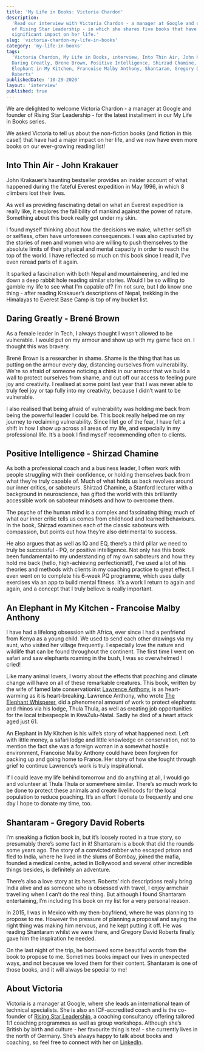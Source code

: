 ```yaml
---
title: 'My Life in Books: Victoria Chardon'
description:
  'Read our interview with Victoria Chardon - a manager at Google and co-founder
  of Rising Star Leadership - in which she shares five books that have had a
  significant impact on her life.'
slug: 'victoria-chardon-my-life-in-books'
category: 'my-life-in-books'
tags:
  'Victoria Chardon, My Life in Books, interview, Into Thin Air, John Krakauer,
  Daring Greatly, Brene Brown, Positive Intelligence, Shirzad Chamine, An
  Elephant in My Kitchen, Francoise Malby Anthony, Shantaram, Gregory David
  Roberts'
publishedDate: '10-29-2020'
layout: 'interview'
published: true
---
```



<p style={{ fontSize: '20px' }}>
We are delighted to welcome Victoria Chardon - a manager at Google and founder of Rising Star Leadership - for the latest installment in our My Life in Books series.


We asked Victoria to tell us about the non-fiction books (and fiction in this
case!) that have had a major impact on her life, and we now have even more books
on our ever-growing reading list!

</p>


<Box textAlign="center">
  <h2>Into Thin Air - John Krakauer</h2>
</Box>

<ImageFlexCenter
  src="book-summaries/john-krakauer-into-thin-air"
  altText="Into Thin Air - John Krakauer"
  width={266}
  height={400}
/>

John Krakauer’s haunting bestseller provides an insider account of what happened
during the fateful Everest expedition in May 1996, in which 8 climbers lost
their lives.

As well as providing fascinating detail on what an Everest expedition is really
like, it explores the fallibility of mankind against the power of nature.
Something about this book really got under my skin.

I found myself thinking about how the decisions we make, whether selfish or
selfless, often have unforeseen consequences. I was also captivated by the
stories of men and women who are willing to push themselves to the absolute
limits of their physical and mental capacity in order to reach the top of the
world. I have reflected so much on this book since I read it, I’ve even reread
parts of it again.

It sparked a fascination with both Nepal and mountaineering, and led me down a
deep rabbit hole reading similar stories. Would I be so willing to gamble my
life to see what I’m capable of? I’m not sure, but I do know one thing - after
reading Krakauer’s descriptions of Nepal, trekking in the Himalayas to Everest
Base Camp is top of my bucket list.

<AmazonCta link="https://www.amazon.com/Into-Thin-Air-Personal-Disaster/dp/0385494785/ref=as_li_ss_tl?dchild=1&keywords=into+thin+air+-+jon+krakauer&qid=1603977477&sr=8-1&linkCode=ll1&tag=paperbacktrav-20&linkId=ff9cf3e05575657f5bbab1e41733039e&language=en_US" />

<Box textAlign="center">
  <h2>Daring Greatly - Brené Brown</h2>
</Box>

<ImageFlexCenter
  src="book-summaries/brene-brown-daring-greatly"
  altText="Daring Greatly - Brené Brown"
  width={266}
  height={400}
/>

As a female leader in Tech, I always thought I wasn’t allowed to be vulnerable.
I would put on my armour and show up with my game face on. I thought this was
bravery.

Brené Brown is a researcher in shame. Shame is the thing that has us putting on
the armour every day, distancing ourselves from vulnerability. We’re so afraid
of someone noticing a chink in our armour that we build a wall to protect
ourselves from shame, and cut off our access to feeling pure joy and creativity.
I realised at some point last year that I was never able to truly feel joy or
tap fully into my creativity, because I didn’t want to be vulnerable.

I also realised that being afraid of vulnerability was holding me back from
being the powerful leader I could be. This book really helped me on my journey
to reclaiming vulnerability. Since I let go of the fear, I have felt a shift in
how I show up across all areas of my life, and especially in my professional
life. It’s a book I find myself recommending often to clients.

<AmazonCta link="https://www.amazon.com/Daring-Greatly-Courage-Vulnerable-Transforms/dp/1592408419/ref=as_li_ss_tl?dchild=1&keywords=Daring+Greatly+-+Bren%C3%A9+Brown&qid=1603977549&sr=8-1&linkCode=ll1&tag=paperbacktrav-20&linkId=5a43179d93aa58a52b79c7cdd046a1e8&language=en_US" />

<Box textAlign="center">
  <h2>Positive Intelligence - Shirzad Chamine</h2>
</Box>

<ImageFlexCenter
  src="book-summaries/shirzad-chamine-positive-intelligence"
  altText="Positive Intelligence - Shirzad Chamine"
  width={266}
  height={400}
/>

As both a professional coach and a business leader, I often work with people
struggling with their confidence, or holding themselves back from what they’re
truly capable of. Much of what holds us back revolves around our inner critics,
or saboteurs. Shirzad Chamine, a Stanford lecturer with a background in
neuroscience, has gifted the world with this brilliantly accessible work on
saboteur mindsets and how to overcome them.

The psyche of the human mind is a complex and fascinating thing; much of what
our inner critic tells us comes from childhood and learned behaviours. In the
book, Shirzad examines each of the classic saboteurs with compassion, but points
out how they’re also detrimental to success.

He also argues that as well as IQ and EQ, there’s a third pillar we need to
truly be successful - PQ, or positive intelligence. Not only has this book been
fundamental to my understanding of my own saboteurs and how they hold me back
(hello, high-achieving perfectionist!), I’ve used a lot of his theories and
methods with clients in my coaching practice to great effect. I even went on to
complete his 6-week PQ programme, which uses daily exercises via an app to build
mental fitness. It’s a work I return to again and again, and a concept that I
truly believe is really important.

<AmazonCta link="https://www.amazon.com/Positive-Intelligence-Individuals-Achieve-Potential/dp/1608322785/ref=as_li_ss_tl?dchild=1&keywords=Positive+Intelligence&qid=1603977619&sr=8-1&linkCode=ll1&tag=paperbacktrav-20&linkId=57a43ded55b8fe7f4d47a479664fd1bc&language=en_US" />

<Box textAlign="center">
  <h2>An Elephant in My Kitchen - Francoise Malby Anthony</h2>
</Box>

<ImageFlexCenter
  src="book-summaries/francoise-malby-anthony-an-elephant-in-my-kitchen"
  altText="An Elephant in My Kitchen - Francoise Malby Anthony"
  width={266}
  height={400}
/>

I have had a lifelong obsession with Africa, ever since I had a penfriend from
Kenya as a young child. We used to send each other drawings via my aunt, who
visited her village frequently. I especially love the nature and wildlife that
can be found throughout the continent. The first time I went on safari and saw
elephants roaming in the bush, I was so overwhelmed I cried!

Like many animal lovers, I worry about the effects that poaching and climate
change will have on all of these remarkable creatures. This book, written by the
wife of famed late conservationist [Lawrence Anthony](https://en.wikipedia.org/wiki/Lawrence_Anthony), is as heart-warming as it
is heart-breaking. Lawrence Anthony, who wrote [The Elephant Whisperer](https://www.amazon.com/Elephant-Whisperer-Life-Herd-African/dp/125000781X/ref=as_li_ss_tl?dchild=1&keywords=The+Elephant+Whisperer&qid=1603996221&sr=8-1&linkCode=ll1&tag=paperbacktrav-20&linkId=31343800b58724444d3630f24fbebfbe&language=en_US), did a
phenomenal amount of work to protect elephants and rhinos via his lodge, Thula
Thula, as well as creating job opportunities for the local tribespeople in
KwaZulu-Natal. Sadly he died of a heart attack aged just 61.

An Elephant in My Kitchen is his wife’s story of what happened next. Left with
little money, a safari lodge and little knowledge on conservation, not to
mention the fact she was a foreign woman in a somewhat hostile environment,
Francoise Malby Anthony could have been forgiven for packing up and going home
to France. Her story of how she fought through grief to continue Lawrence’s work
is truly inspirational.

If I could leave my life behind tomorrow and do anything at all, I would go and
volunteer at Thula Thula or somewhere similar. There’s so much work to be done
to protect these animals and create livelihoods for the local population to
reduce poaching. It’s an effort I donate to frequently and one day I hope to
donate my time, too.

<AmazonCta link="https://www.amazon.com/Elephant-My-Kitchen-Courage-Survival/dp/150986492X/ref=as_li_ss_tl?dchild=1&keywords=An+Elephant+in+My+Kitchen+-+Francoise+Malby+Anthony&qid=1603977684&sr=8-1&linkCode=ll1&tag=paperbacktrav-20&linkId=063c7e2973ce58fb2e5bbb50fecbf917&language=en_US" />

<Box textAlign="center">
  <h2>Shantaram - Gregory David Roberts</h2>
</Box>

<ImageFlexCenter
  src="book-summaries/gregory-david-roberts-shantaram"
  altText="Shantaram - Gregory David Roberts"
  width={266}
  height={400}
/>

I’m sneaking a fiction book in, but it’s loosely rooted in a true story, so
presumably there’s some fact in it! Shantaram is a book that did the rounds some
years ago. The story of a convicted robber who escaped prison and fled to India,
where he lived in the slums of Bombay, joined the mafia, founded a medical
centre, acted in Bollywood and several other incredible things besides, is
definitely an adventure.

There’s also a love story at its heart. Roberts’ rich descriptions really bring
India alive and as someone who is obsessed with travel, I enjoy armchair
travelling when I can’t do the real thing. But although I found Shantaram
entertaining, I’m including this book on my list for a very personal reason.

In 2015, I was in Mexico with my then-boyfriend, where he was planning to
propose to me. However the pressure of planning a proposal and saying the right
thing was making him nervous, and he kept putting it off. He was reading
Shantaram whilst we were there, and Gregory David Roberts finally gave him the
inspiration he needed.

On the last night of the trip, he borrowed some beautiful words from the book to
propose to me. Sometimes books impact our lives in unexpected ways, and not
because we loved them for their content. Shantaram is one of those books, and it
will always be special to me!

<AmazonCta link="https://www.amazon.com/Shantaram-Novel-Gregory-David-Roberts/dp/0312330537/ref=as_li_ss_tl?dchild=1&keywords=Shantaram+-+Gregory+David+Roberts&qid=1603977747&sr=8-1&linkCode=ll1&tag=paperbacktrav-20&linkId=4ad0183188b041cd08e13818f714e09a&language=en_US" />

## About Victoria

Victoria is a manager at Google, where she leads an international team of
technical specialists. She is also an ICF-accredited coach and is the co-founder
of [Rising Star Leadership](https://risingstarleadership.com), a coaching
consultancy offering tailored 1:1 coaching programmes as well as group
workshops. Although she’s British by birth and culture - her favourite thing is
tea! - she currently lives in the north of Germany. She’s always happy to talk
about books and coaching, so feel free to connect with her on
[LinkedIn](https://www.linkedin.com/in/victoriachardon).
